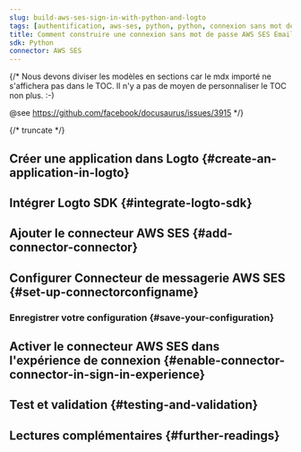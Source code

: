 ```yaml
---
slug: build-aws-ses-sign-in-with-python-and-logto
tags: [authentification, aws-ses, python, python, connexion sans mot de passe, connexion, login]
title: Comment construire une connexion sans mot de passe AWS SES Email avec Python
sdk: Python
connector: AWS SES
---
```


{/*
  Nous devons diviser les modèles en sections car le mdx importé ne s'affichera pas dans le TOC.
  Il n'y a pas de moyen de personnaliser le TOC non plus. :-)

  @see https://github.com/facebook/docusaurus/issues/3915
*/}



{/* truncate */}

<Intro connector={connector} sdk="Python" link="https://www.python.org" />

## Créer une application dans Logto \{#create-an-application-in-logto}

<CreateApplication type="Traditional web" framework="Flask" />

## Intégrer Logto SDK \{#integrate-logto-sdk}

<IntegrateSdk />

## Ajouter le connecteur AWS SES \{#add-connector-connector}

<AddPasswordlessConnector
  connector={connector}
  connectorType="Email"
  passwordlessSignUpIdentifier="Adresse e-mail"
/>

## Configurer Connecteur de messagerie AWS SES \{#set-up-connectorconfigname}

<ConnectorGuide />

### Enregistrer votre configuration \{#save-your-configuration}

<SaveYourConfiguration connector={connector} />

## Activer le connecteur AWS SES dans l'expérience de connexion \{#enable-connector-connector-in-sign-in-experience}

<EnablePasswordlessConnector
  connectorType="Email"
  passwordlessSignUpIdentifier="Adresse e-mail"
/>

## Test et validation \{#testing-and-validation}

<TestingAndValidation connector={connector} sdk="Python" />

## Lectures complémentaires \{#further-readings}

<FurtherReadings />
